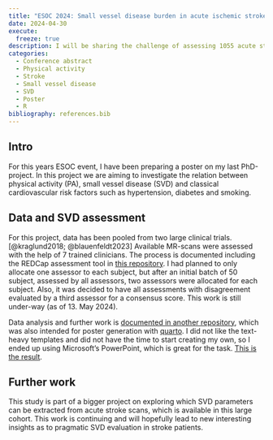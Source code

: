 ```yaml
---
title: "ESOC 2024: Small vessel disease burden in acute ischemic stroke - the role of physical activity and vascular risk factors"
date: 2024-04-30
execute: 
  freeze: true
description: I will be sharing the challenge of assessing 1055 acute stroke patients scans and the analysis work to investigate the interaction between physical activity and classical cardio-vascular risk factors and the effect on SVD burden.
categories:
  - Conference abstract
  - Physical activity
  - Stroke
  - Small vessel disease
  - SVD
  - Poster
  - R
bibliography: references.bib
---
```


## Intro

For this years ESOC event, I have been preparing a poster on my last PhD-project. In this project we are aiming to investigate the relation between physical activity (PA), small vessel disease (SVD) and classical cardiovascular risk factors such as hypertension, diabetes and smoking.

## Data and SVD assessment

For this project, data has been pooled from two large clinical trials.[@kraglund2018; @blauenfeldt2023] Available MR-scans were assessed with the help of 7 trained clinicians. The process is documented including the REDCap assessment tool in [this repository](https://agdamsbo.github.io/cSVD-burden-annotation-and-analysis-project/). I had planned to only allocate one assessor to each subject, but after an initial batch of 50 subject, assessed by all assessors, two assessors were allocated for each subject. Also, it was decided to have all assessments with disagreement evaluated by a third assessor for a consensus score. This work is still under-way (as of 13. May 2024).

Data analysis and further work is [documented in another repository](https://agdamsbo.github.io/svd-modification/), which was also intended for poster generation with [quarto](https://quarto.org/docs/output-formats/typst-custom.html). I did not like the text-heavy templates and did not have the time to start creating my own, so I ended up using Microsoft's PowerPoint, which is great for the task. [This is the result](images/esoc2024svd.pdf).

## Further work

This study is part of a bigger project on exploring which SVD parameters can be extracted from acute stroke scans, which is available in this large cohort. This work is continuing and will hopefully lead to new interesting insights as to pragmatic SVD evaluation in stroke patients.
